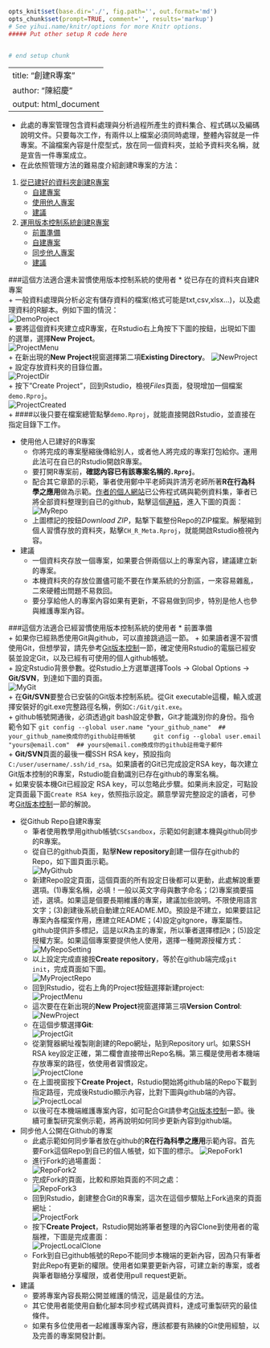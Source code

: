 ```r
opts_knit$set(base.dir='./', fig.path='', out.format='md')
opts_chunk$set(prompt=TRUE, comment='', results='markup')
# See yihui.name/knitr/options for more Knitr options.
##### Put other setup R code here


# end setup chunk
```
---
title: "創建R專案"
author: "陳紹慶"
output: html_document
---
* 此處的專案管理包含資料處理與分析過程所產生的資料集合、程式碼以及編碼說明文件。只要每次工作，有兩件以上檔案必須同時處理，整體內容就是一件專案。不論檔案內容是什麼型式，放在同一個資料夾，並給予資料夾名稱，就是宣告一件專案成立。
* 在此依照管理方法的難易度介紹創建R專案的方法：

1. <a href='#1'>從已建好的資料夾創建R專案</a>
    + <a href='#1A'>自建專案</a>
    + <a href='#1B'>使用他人專案</a>
    + <a href='#1C'>建議</a>
2. <a href='#2'>運用版本控制系統創建R專案</a>
    + <a href='#2A'>前置準備</a>
    + <a href='#2B'>自建專案</a>
    + <a href='#2C'>同步他人專案</a>
    + <a href='#2D'>建議</a>
  
###<a name='1'>這個方法適合還未習慣使用版本控制系統的使用者</a>
* <a name='1A'>從已存在的資料夾自建R專案</a>  
    + 一般資料處理與分析必定有儲存資料的檔案(格式可能是txt,csv,xlsx...)，以及處理資料的R腳本。例如下圖的情況：  
        ![DemoProject](./img/DemoProject.png)  
    + 要將這個資料夾建立成R專案，在Rstudio右上角按下下圖的按鈕，出現如下圖的選單，選擇**New Project**。  
        ![ProjectMenu](./img/ProjectMenu.png)  
    + 在新出現的**New Project**視窗選擇第二項**Existing Directory**。
        ![NewProject](./img/NewProject.png)  
    + 設定存放資料夾的目錄位置。  
        ![ProjectDir](./img/ProjectDir.png)  
    + 按下"Create Project"，回到Rstudio，檢視*Files*頁面，發現增加一個檔案`demo.Rproj`。  
        ![ProjectCreated](./img/ProjectCreated.png)  
    + ####以後只要在檔案總管點擊`demo.Rproj`，就能直接開啟Rstudio，並直接在指定目錄下工作。
          
* <a name='1B'>使用他人已建好的R專案</a>
    + 你將完成的專案壓縮後傳給別人，或者他人將完成的專案打包給你。運用此法可在自已的Rstudio開啟R專案。
    + 要打開R專案前，**確認內容已有該專案名稱的`.Rproj`**。
    + 配合其它章節的示範，筆者使用鄭中平老師與許清芳老師所著**R在行為科學之應用**做為示範。[作者的個人網站](http://myweb.ncku.edu.tw/~cpcheng/Rbook/index.htm)已公佈程式碼與範例資料集，筆者已將全部資料整理到自已的github，點擊這個[連結](https://github.com/SCgeeker/CH_R_Meta)，進入下圖的頁面：  
        ![MyRepo](./img/MyRepo.png)      
    + 上圖標記的按鈕*Download ZIP*，點撃下載整份Repo的ZIP檔案。解壓縮到個人習慣存放的資料夾，點擊`CH_R_Meta.Rproj`，就能開啟Rstudio檢視內容。
  
* <a name='1C'>建議</a>
    + 一個資料夾存放一個專案，如果要合併兩個以上的專案內容，建議建立新的專案。  
    + 本機資料夾的存放位置儘可能不要在作業系統的分割區，一來容易雜亂，二來硬體出問題不易救回。  
    + 要分享給他人的專案內容如果有更新，不容易做到同步，特別是他人也參與維護專案內容。  
  
###<a name='2'>這個方法適合已經習慣使用版本控制系統的使用者</a>
* <a name='2A'>前置準備</a>  
    + 如果你已經熟悉使用Git與github，可以直接跳過這一節。
    + 如果讀者還不習慣使用Git，但想學習，請先參考[Git版本控制](Git.html)一節，確定使用Rstudio的電腦已經安裝並設定Git，以及已經有可使用的個人github帳號。  
    + 設定Rstudio背景參數。從Rstudio上方選單選擇Tools -> Global Options -> **Git/SVN**，到達如下圖的頁面。  
  ![MyGit](./img/MyGit.png)    
    + 在**Git/SVN**要整合已安裝的Git版本控制系統。從Git executable這欄，輸入或選擇安裝好的git.exe完整路徑名稱，例如`C:/Git/git.exe`。  
    + github帳號開通後，必須透過git bash設定參數，Git才能識別你的身份。指令範令如下
    ```
    git config --global user.name "your_github_name"  ## your_github_name換成你的github註冊帳號
    git config --global user.email "yours@email.com"  ## yours@email.com換成你的github註冊電子郵件
    ```  
    + **Git/SVN**頁面的最後一欄SSH RSA key，預設指向`C:/user/username/.ssh/id_rsa`。如果讀者的Git已完成設定RSA key，每次建立Git版本控制的R專案，Rstudio能自動識別已存在github的專案名稱。  
    + 如果安裝本機Git已經設定 RSA key，可以忽略此步驟。如果尚未設定，可點設定頁面最下面`Create RSA key`，依照指示設定。願意學習完整設定的讀者，可參考[Git版本控制](Git.html#2B)一節的解說。  
  
* <a name='2B'>從Github Repo自建R專案</a>  
    + 筆者使用教學用github帳號`CSCsandbox`，示範如何創建本機與github同步的R專案。
    + 從自已的github頁面，點擊**New repository**創建一個存在github的Repo，如下圖頁面示範。  
  ![MyGithub](./img/MyGithub.png)    
    + 新建Repo設定頁面，這個頁面的所有設定日後都可以更動，此處解說重要選項。(1)專案名稱，必填！一般以英文字母與數字命名；(2)專案摘要描述，選填。如果這是個要長期維護的專案，建議加些說明。不限使用語言文字；(3)創建後系統自動建立README.MD。預設是不建立，如果要註記專案內各檔案作用，應建立README；(4)設定gitgnore，專案屬性。github提供許多標記，這是以R為主的專案，所以筆者選擇標記`R`；(5)設定授權方案。如果這個專案要提供他人使用，選擇一種開源授權方式：  
  ![MyRepoSetting](./img/MyRepoSetting.png)        
    + 以上設定完成直接按**Create repository**，等於在github端完成`git init`，完成頁面如下圖。  
  ![MyProjectRepo](./img/MyProjectRepo.png)  
    + 回到Rstudio，從右上角的Project按鈕選擇新建project:  
        ![ProjectMenu](./img/ProjectMenu.png)  
    + 這次要在在新出現的**New Project**視窗選擇第三項**Version Control**:  
        ![NewProject](./img/NewProject.png)  
    + 在這個步驟選擇**Git**:  
        ![ProjectGit](./img/ProjectGit.png)  
    + 從瀏覽器網址複製剛創建的Repo網址，貼到Repository url。如果SSH RSA key設定正確，第二欄會直接帶出Repo名稱。第三欄是使用者本機端存放專案的路徑，依使用者習慣設定。  
        ![ProjectClone](./img/ProjectClone.png)  
    + 在上圖視窗按下**Create Project**，Rstudio開始將github端的Repo下載到指定路徑，完成後Rstudio顯示內容，比對下圖與github端的內容。
        ![ProjectLocal](./img/ProjectLocal.png)   
    + 以後可在本機端維護專案內容，如可配合Git請參考[Git版本控制](Git.html)一節。後續可重製研究案例示範，將再說明如何同步更新內容到github端。
  
* <a name='2C'>同步他人公開在Github的專案</a>
    + 此處示範如何同步筆者放在github的**R在行為科學之應用**示範內容。首先要Fork這個Repo到自已的個人帳號，如下圖的標示。
        ![RepoFork1](./img/RepoFork1.png)   
    + 進行Fork的過場畫面：  
        ![RepoFork2](./img/RepoFork2.png)
    + 完成Fork的頁面，比較和原始頁面的不同之處：  
        ![RepoFork3](./img/RepoFork3.png)    
    + 回到Rstudio，創建整合Git的R專案，這次在這個步驟貼上Fork過來的頁面網址：  
        ![ProjectFork](./img/ProjectFork.png)
    + 按下**Create Project**，Rstudio開始將筆者整理的內容Clone到使用者的電腦裡，下圖是完成畫面：  
        ![ProjectLocalClone](./img/ProjectLocalClone.png)     
    + Fork到自已github帳號的Repo不能同步本機端的更新內容，因為只有筆者對此Repo有更新的權限。使用者如果要更新內容，可建立新的專案，或者與筆者聯絡分享權限，或者使用pull request更新。  
  
* <a name='2D'>建議</a>
    + 要將專案內容長期公開並維護的情況，這是最佳的方法。
    + 其它使用者能使用自動化腳本同步程式碼與資料，達成可重製研究的最佳條件。
    + 如果有多位使用者一起維護專案內容，應該都要有熟練的Git使用經驗，以及完善的專案開發計劃。
  
  
